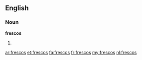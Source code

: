 ==English==

===Noun===
'''frescos'''

# {{plural of|[[fresco]]}}

[[ar:frescos]]
[[et:frescos]]
[[fa:frescos]]
[[fr:frescos]]
[[my:frescos]]
[[nl:frescos]]